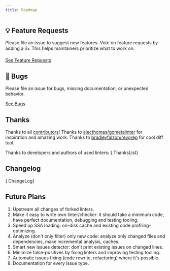 ```yaml
---
title: Roadmap
---
```


## 💡 Feature Requests

Please file an issue to suggest new features. Vote on feature requests by adding a 👍. This helps maintainers prioritize what to work on.

[See Feature Requests](https://github.com/fpuc/golangci-lint/issues?utf8=✓&q=is%3Aissue+is%3Aopen+sort%3Areactions-%2B1-desc+label%3Aenhancement)

## 🐛 Bugs

Please file an issue for bugs, missing documentation, or unexpected behavior.

[See Bugs](https://github.com/fpuc/golangci-lint/issues?utf8=✓&q=is%3Aissue+is%3Aopen+label%3A%22bug%22+sort%3Acreated-desc)

## Thanks

Thanks to all [contributors](https://github.com/fpuc/golangci-lint/graphs/contributors)!
Thanks to [alecthomas/gometalinter](https://github.com/alecthomas/gometalinter) for inspiration and amazing work.
Thanks to [bradleyfalzon/revgrep](https://github.com/bradleyfalzon/revgrep) for cool diff tool.

Thanks to developers and authors of used linters:
{.ThanksList}

## Changelog

{.ChangeLog}

## Future Plans

1. Upstream all changes of forked linters.
2. Make it easy to write own linter/checker: it should take a minimum code, have perfect documentation, debugging and testing tooling.
3. Speed up SSA loading: on-disk cache and existing code profiling-optimizing.
4. Analyze (don't only filter) only new code: analyze only changed files and dependencies, make incremental analysis, caches.
5. Smart new issues detector: don't print existing issues on changed lines.
6. Minimize false-positives by fixing linters and improving testing tooling.
7. Automatic issues fixing (code rewrite, refactoring) where it's possible.
8. Documentation for every issue type.
